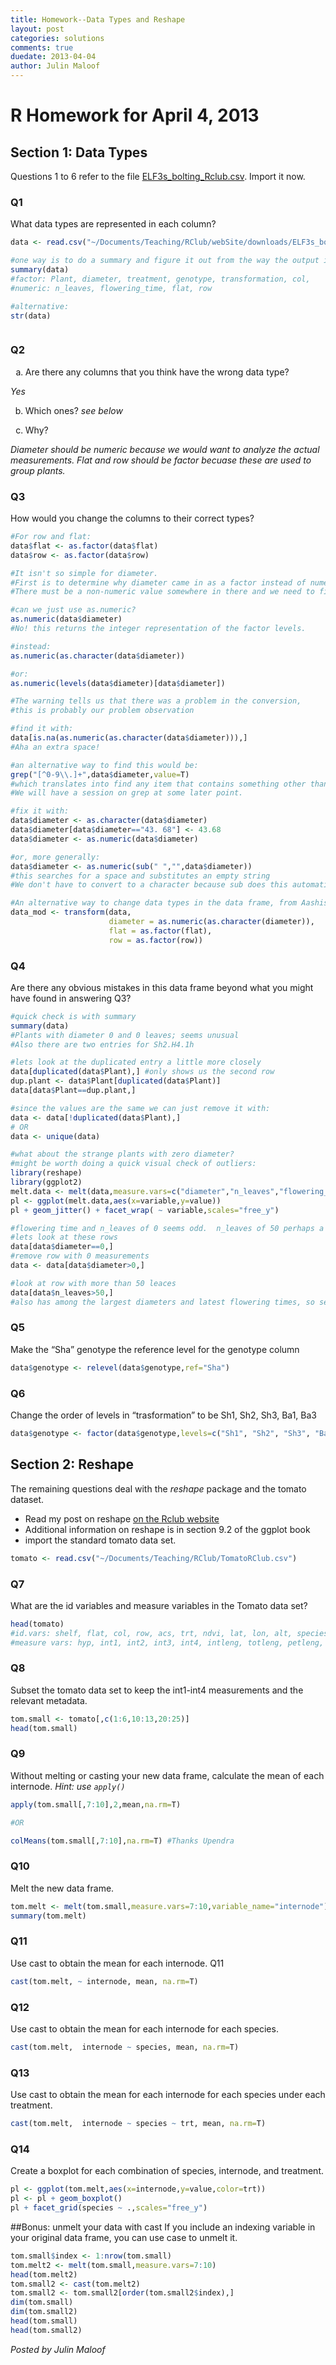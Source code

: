 ```yaml
---
title: Homework--Data Types and Reshape
layout: post
categories: solutions
comments: true
duedate: 2013-04-04
author: Julin Maloof
---
```


R Homework for April 4, 2013
========================================================

## Section 1: Data Types
Questions 1 to 6 refer to the file [ELF3s\_bolting\_Rclub.csv]({{ site.baseurl }}/downloads/ELF3s_bolting_Rclub.csv). Import it now.

### Q1
What data types are represented in each column?
```r
data <- read.csv("~/Documents/Teaching/RClub/webSite/downloads/ELF3s_bolting_Rclub.csv")

#one way is to do a summary and figure it out from the way the output is formatted
summary(data) 
#factor: Plant, diameter, treatment, genotype, transformation, col,
#numeric: n_leaves, flowering_time, flat, row

#alternative:
str(data)



```



### Q2
a) Are there any columns that you think have the wrong data type?

*Yes*

b) Which ones? *see below*

c) Why?

*Diameter should be numeric because we would want to analyze the actual measurements.  Flat and row should be factor becuase these are used to group plants.*

### Q3
How would you change the columns to their correct types?

```r
#For row and flat:
data$flat <- as.factor(data$flat)
data$row <- as.factor(data$row)

#It isn't so simple for diameter.
#First is to determine why diameter came in as a factor instead of numeric.
#There must be a non-numeric value somewhere in there and we need to find it.

#can we just use as.numeric?
as.numeric(data$diameter)
#No! this returns the integer representation of the factor levels.

#instead:
as.numeric(as.character(data$diameter))

#or:
as.numeric(levels(data$diameter)[data$diameter])

#The warning tells us that there was a problem in the conversion, 
#this is probably our problem observation

#find it with:
data[is.na(as.numeric(as.character(data$diameter))),] 
#Aha an extra space!

#an alternative way to find this would be:
grep("[^0-9\\.]+",data$diameter,value=T)
#which translates into find any item that contains something other than the digits 0-9 and a decimal point.
#We will have a session on grep at some later point.

#fix it with:
data$diameter <- as.character(data$diameter)
data$diameter[data$diameter=="43. 68"] <- 43.68
data$diameter <- as.numeric(data$diameter)

#or, more generally:
data$diameter <- as.numeric(sub(" ","",data$diameter))
#this searches for a space and substitutes an empty string
#We don't have to convert to a character because sub does this automatically

#An alternative way to change data types in the data frame, from Aashish
data_mod <- transform(data,
                      diameter = as.numeric(as.character(diameter)),
                      flat = as.factor(flat),
                      row = as.factor(row))

```

### Q4
Are there any obvious mistakes in this data frame beyond what you might have found in answering Q3?
```r

#quick check is with summary
summary(data)
#Plants with diameter 0 and 0 leaves; seems unusual
#Also there are two entries for Sh2.H4.1h

#lets look at the duplicated entry a little more closely
data[duplicated(data$Plant),] #only shows us the second row
dup.plant <- data$Plant[duplicated(data$Plant)]
data[data$Plant==dup.plant,]

#since the values are the same we can just remove it with:
data <- data[!duplicated(data$Plant),]
# OR
data <- unique(data)

#what about the strange plants with zero diameter?
#might be worth doing a quick visual check of outliers:
library(reshape)
library(ggplot2)
melt.data <- melt(data,measure.vars=c("diameter","n_leaves","flowering_time"))
pl <- ggplot(melt.data,aes(x=variable,y=value))
pl + geom_jitter() + facet_wrap( ~ variable,scales="free_y")

#flowering time and n_leaves of 0 seems odd.  n_leaves of 50 perhaps a bit strange
#lets look at these rows
data[data$diameter==0,]
#remove row with 0 measurements
data <- data[data$diameter>0,]

#look at row with more than 50 leaces
data[data$n_leaves>50,] 
#also has among the largest diameters and latest flowering times, so seems real.
```


### Q5
Make the "Sha" genotype the reference level for the genotype column
```r
data$genotype <- relevel(data$genotype,ref="Sha")
```


### Q6
Change the order of levels in "trasformation" to be Sh1, Sh2, Sh3, Ba1, Ba3
```r
data$genotype <- factor(data$genotype,levels=c("Sh1", "Sh2", "Sh3", "Ba1", "Ba3"))
```


## Section 2: Reshape
The remaining questions deal with the *reshape* package and the tomato dataset.

* Read my post on reshape [on the Rclub website](http://mfcovington.github.com/r_club/resources/2013/03/28/Reshape/)
* Additional information on reshape is in section 9.2 of the ggplot book
* import the standard tomato data set.

```r
tomato <- read.csv("~/Documents/Teaching/RClub/TomatoRClub.csv")
```

### Q7
What are the id variables and measure variables in the Tomato data set?
```r
head(tomato)
#id.vars: shelf, flat, col, row, acs, trt, ndvi, lat, lon, alt, species, who
#measure vars: hyp, int1, int2, int3, int4, intleng, totleng, petleng, leafleng, leafwid, leafnum
```


### Q8
Subset the tomato data set to keep the int1-int4 measurements and the relevant metadata.
```r
tom.small <- tomato[,c(1:6,10:13,20:25)]
head(tom.small)
```


### Q9
Without melting or casting your new data frame, calculate the mean of each internode. *Hint: use `apply()`*
```r
apply(tom.small[,7:10],2,mean,na.rm=T)

#OR

colMeans(tom.small[,7:10],na.rm=T) #Thanks Upendra
```


### Q10
Melt the new data frame.
```r
tom.melt <- melt(tom.small,measure.vars=7:10,variable_name="internode")
summary(tom.melt)
```

### Q11
Use cast to obtain the mean for each internode.
Q11
```r
cast(tom.melt, ~ internode, mean, na.rm=T)
```

### Q12
Use cast to obtain the mean for each internode for each species.
```r
cast(tom.melt,  internode ~ species, mean, na.rm=T)
```

### Q13
Use cast to obtain the mean for each internode for each species under each treatment.
```r
cast(tom.melt,  internode ~ species ~ trt, mean, na.rm=T)
```

### Q14
Create a boxplot for each combination of species, internode, and treatment.
```r
pl <- ggplot(tom.melt,aes(x=internode,y=value,color=trt))
pl <- pl + geom_boxplot()
pl + facet_grid(species ~ .,scales="free_y")
```

##Bonus: unmelt your data with cast
If you include an indexing variable in your original data frame, you can use case to unmelt it.
```r
tom.small$index <- 1:nrow(tom.small)
tom.melt2 <- melt(tom.small,measure.vars=7:10)
head(tom.melt2)
tom.small2 <- cast(tom.melt2)
tom.small2 <- tom.small2[order(tom.small2$index),]
dim(tom.small)
dim(tom.small2)
head(tom.small)
head(tom.small2)
```
*Posted by Julin Maloof*

